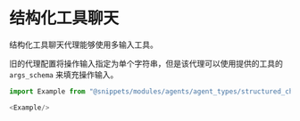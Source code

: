# 结构化工具聊天

结构化工具聊天代理能够使用多输入工具。

旧的代理配置将操作输入指定为单个字符串，但是该代理可以使用提供的工具的 `args_schema` 来填充操作输入。

```javascript
import Example from "@snippets/modules/agents/agent_types/structured_chat.mdx"

<Example/>
```
